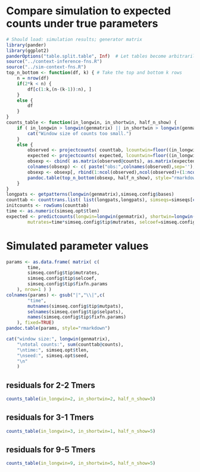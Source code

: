 # Compare simulation to expected counts under true parameters

```r
# Should load: simulation results; generator matrix
library(pander)
library(ggplot2)
panderOptions("table.split.table", Inf)  # Let tables become arbitrarily wide rather than wrapping.
source("../context-inference-fns.R")
source("../sim-context-fns.R")
top_n_bottom <- function(df, k) { # Take the top and bottom k rows
    n = nrow(df)
    if(2*k < n) {
        df[c(1:k,(n-(k-1)):n), ]
    }
    else {
        df
    }
}
counts_table <- function(in_longwin, in_shortwin, half_n_show) {
    if ( in_longwin > longwin(genmatrix) || in_shortwin > longwin(genmatrix) ) {
        cat("Window size of counts too small.")
    }
    else {
        observed <- projectcounts( counttab, lcountwin=floor((in_longwin-in_shortwin)/2), countwin=in_shortwin, rcountwin=ceiling((in_longwin-in_shortwin)/2) )
        expected <- projectcounts( expected, lcountwin=floor((in_longwin-in_shortwin)/2), countwin=in_shortwin, rcountwin=ceiling((in_longwin-in_shortwin)/2) )
        obsexp <- cbind( as.matrix(observed@counts), as.matrix(expected@counts) )
        colnames(obsexp) <- c( paste("obs:",colnames(observed),sep=''), paste("exp:",colnames(observed),sep='') )
        obsexp <- obsexp[, rbind(1:ncol(observed),ncol(observed)+(1:ncol(observed)))]
        pandoc.table(top_n_bottom(obsexp, half_n_show), style="rmarkdown")
    }
}
longpats <- getpatterns(longwin(genmatrix),simseq.config$bases)
counttab <- counttrans.list( list(longpats,longpats), simseqs=simseqs[c("root","tip")], leftwin=0, bases=simseq.config$bases )
initcounts <- rowSums(counttab)
time <- as.numeric(simseq.opt$tlen)
expected <- predictcounts(longwin=longwin(genmatrix), shortwin=longwin(genmatrix), leftwin=0, initcounts=initcounts, 
        mutrates=time*simseq.config$tip$mutrates, selcoef=simseq.config$tip$selcoef, genmatrix=genmatrix, params=simseq.config$tip$fixfn.params )
```

# Simulated parameter values
```r
params <- as.data.frame( matrix( c(
        time,
        simseq.config$tip$mutrates,
        simseq.config$tip$selcoef,
        simseq.config$tip$fixfn.params
    ), nrow=1 ) )
colnames(params) <- gsub("|","\\|",c(
        "time",
        mutnames(simseq.config$tip$mutpats),
        selnames(simseq.config$tip$selpats),
        names(simseq.config$tip$fixfn.params)
    ), fixed=TRUE)
pandoc.table(params, style="rmarkdown")
```


```r
cat("window size:", longwin(genmatrix),
    "\ntotal counts:", sum(counttab@counts),
    "\ntime:", simseq.opt$tlen,
    "\nseed:", simseq.opt$seed,
    "\n"
    )
```



## residuals for 2-2 Tmers
```r
counts_table(in_longwin=2, in_shortwin=2, half_n_show=5)
```

## residuals for 3-1 Tmers
```r
counts_table(in_longwin=3, in_shortwin=1, half_n_show=5)
```

## residuals for 9-5 Tmers
```r
counts_table(in_longwin=9, in_shortwin=5, half_n_show=5)
```

